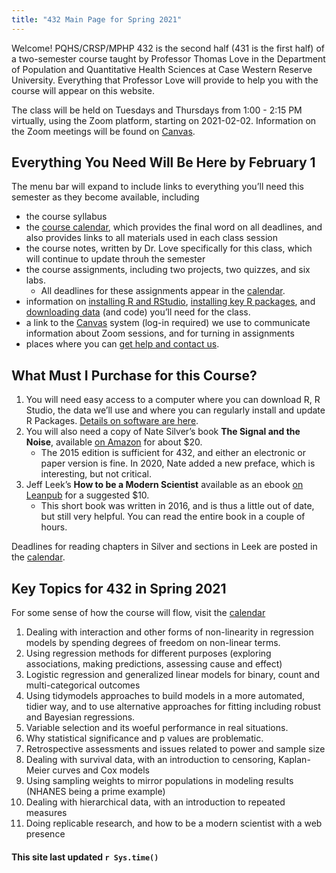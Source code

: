 ```yaml
---
title: "432 Main Page for Spring 2021"
---
```


Welcome! PQHS/CRSP/MPHP 432 is the second half (431 is the first half) of a two-semester course taught by Professor Thomas Love in the Department of Population and Quantitative Health Sciences at Case Western Reserve University. Everything that Professor Love will provide to help you with the course will appear on this website.

The class will be held on Tuesdays and Thursdays from 1:00 - 2:15 PM virtually, using the Zoom platform, starting on 2021-02-02. Information on the Zoom meetings will be found on [Canvas](https://canvas.case.edu).

## Everything You Need Will Be Here by February 1

The menu bar will expand to include links to everything you'll need this semester as they become available, including

- the course syllabus
- the [course calendar](calendar.html), which provides the final word on all deadlines, and also provides links to all materials used in each class session
- the course notes, written by Dr. Love specifically for this class, which will continue to update throuh the semester
- the course assignments, including two projects, two quizzes, and six labs.
    - All deadlines for these assignments appear in the [calendar](calendar.html).
- information on [installing R and RStudio](software_install.html), [installing key R packages](r_packages.html), and [downloading data](data_index.html) (and code) you'll need for the class.
- a link to the [Canvas](https://canvas.case.edu/) system (log-in required) we use to communicate information about Zoom sessions, and for turning in assignments
- places where you can [get help and contact us](contact.html).

## What Must I Purchase for this Course?

1. You will need easy access to a computer where you can download R, R Studio, the data we'll use and where you can regularly install and update R Packages. [Details on software are here](software_install.html).
2. You will also need a copy of Nate Silver's book **The Signal and the Noise**, available [on Amazon](https://www.amazon.com/Signal-Noise-Many-Predictions-Fail-but/dp/0143125087) for about $20. 
    - The 2015 edition is sufficient for 432, and either an electronic or paper version is fine. In 2020, Nate added a new preface, which is interesting, but not critical.
3. Jeff Leek's **How to be a Modern Scientist** available as an ebook [on Leanpub](https://leanpub.com/modernscientist) for a suggested $10.
    - This short book was written in 2016, and is thus a little out of date, but still very helpful. You can read the entire book in a couple of hours.

Deadlines for reading chapters in Silver and sections in Leek are posted in the [calendar](calendar.html).

## Key Topics for 432 in Spring 2021

For some sense of how the course will flow, visit the [calendar](calendar.html)

1. Dealing with interaction and other forms of non-linearity in regression models by spending degrees of freedom on non-linear terms.
2. Using regression methods for different purposes (exploring associations, making predictions, assessing cause and effect)
3. Logistic regression and generalized linear models for binary, count and multi-categorical outcomes
4. Using tidymodels approaches to build models in a more automated, tidier way, and to use alternative approaches for fitting including robust and Bayesian regressions.
5. Variable selection and its woeful performance in real situations.
6. Why statistical significance and p values are problematic.
7. Retrospective assessments and issues related to power and sample size
8. Dealing with survival data, with an introduction to censoring, Kaplan-Meier curves and Cox models
9. Using sampling weights to mirror populations in modeling results (NHANES being a prime example)
10. Dealing with hierarchical data, with an introduction to repeated measures
11. Doing replicable research, and how to be a modern scientist with a web presence

#### This site last updated `r Sys.time()`
